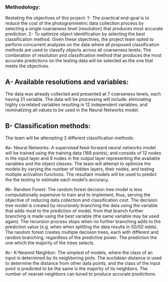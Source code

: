 ### Methodology:
Restating the objectives of this project: 1- The practical end-goal is to reduce the cost of the photogrammetric data collection process by selecting a single coarseness level (resolution) that produces most accurate prediction. 2- To optimize object identification by selecting the best classification method. Given these objectives, the project team opted to perform concurrent analyses on the data where all proposed classification methods are used to classify objects across all coarseness levels; The combination of resolution and classification method that produces the most accurate predictions on the testing data will be selected as the one that meets the objectives.


## A- Available resolutions and variables:
The data was already collected and presented at 7 coarseness levels, each having 21 variable. The data will be processing will include: eliminating highly correlated variables resulting in 12 independent variables; and nominalizing all values to be used in the Neural Networks model.

## B- Classification methods:
The team will be attempting 3 different classification methods:

#a- Neural Networks:
A supervised feed-forward neural networks model will be trained using the training data (168 points); and consists of 12 nodes in the input layer and 9 nodes in the output layer representing the available variables and the object classes. The team will attempt to optimize the models by varying the number of hidden layers, their nodes, and testing multiple activation functions. The resultant models will be used to predict the the testing to estimate each model's accuracy.

#b- Random Forest:
The random forest decision tree model is less computationally expensive to train and to implement, thus, serving the objective of reducing data collection and classification cost. The decision tree model is created by recursively branching the data using the variable that adds most to the prediction of model; from that branch further branching is made using the best variable (the same variable may be used again). The recursion process stops when no further branching adds to the prediction value (e.g. when when splitting the data results in 50/50 odds). The random forest creates multiple decision trees, each with different and random branching, regardless of the predictive power. The prediction the one which the majority of the trees selects.

#c- K-Nearest Neighbor:
The simplest of models, where the class of an input is determined by its neighboring pints. The euclidean distance is used to determine the distance from other data points; and the class of the input point is predicted to be the same is the majority of its neighbors. The number of nearset neighbors can tuned to produce accurate predictions.